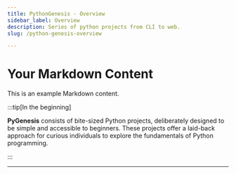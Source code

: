 ```yaml
---
title: PythonGenesis - Overview
sidebar_label: Overview
description: Series of python projects from CLI to web.
slug: /python-genesis-overview

---
```



# Your Markdown Content

This is an example Markdown content.

:::tip[In the beginning]

**PyGenesis** consists of bite-sized Python projects, deliberately designed to be simple and accessible to beginners. These projects offer a laid-back approach for curious individuals to explore the fundamentals of Python programming.

:::

***



<DocCardList />
